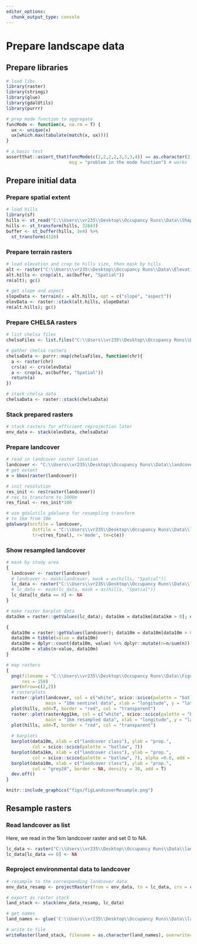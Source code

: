 ```yaml
---
editor_options: 
  chunk_output_type: console
---
```


# Prepare landscape data

## Prepare libraries

```r

# load libs
library(raster)
library(stringi)
library(glue)
library(gdalUtils)
library(purrr)

# prep mode function to aggregate
funcMode <- function(x, na.rm = T) {
  ux <- unique(x)
  ux[which.max(tabulate(match(x, ux)))]
}

# a basic test
assertthat::assert_that(funcMode(c(2,2,2,2,3,3,3,4)) == as.character(2), 
                        msg = "problem in the mode function") # works
```

## Prepare initial data

### Prepare spatial extent

```r
# load hills
library(sf)
hills <- st_read("C:\\Users\\vr235\\Desktop\\Occupancy Runs\\Data\\Shapefiles\\Nil_Ana_Pal.shp")
hills <- st_transform(hills, 32643)
buffer <- st_buffer(hills, 3e4) %>% 
  st_transform(4326)
```


### Prepare terrain rasters

```r
# load elevation and crop to hills size, then mask by hills
alt <- raster("C:\\Users\\vr235\\Desktop\\Occupancy Runs\\Data\\Elevation\\alt")
alt.hills <- crop(alt, as(buffer, "Spatial"))
rm(alt); gc()

# get slope and aspect
slopeData <- terrain(x = alt.hills, opt = c("slope", "aspect"))
elevData <- raster::stack(alt.hills, slopeData)
rm(alt.hills); gc()
```

### Prepare CHELSA rasters

```r
# list chelsa files
chelsaFiles <- list.files("C:\\Users\\vr235\\Desktop\\Occupancy Runs\\Data\\CHELSA\\", full.names = TRUE, pattern = "*.tif")

# gather chelsa rasters
chelsaData <- purrr::map(chelsaFiles, function(chr){
  a <- raster(chr)
  crs(a) <- crs(elevData)
  a <- crop(a, as(buffer, "Spatial"))
  return(a)
})

# stack chelsa data
chelsaData <- raster::stack(chelsaData)
```

### Stack prepared rasters

```r
# stack rasters for efficient reprojection later
env_data <- stack(elevData, chelsaData)
```

### Prepare landcover

```r
# read in landcover raster location
landcover <- "C:\\Users\\vr235\\Desktop\\Occupancy Runs\\Data\\landcover\\Reprojected Image_26thJan2020_UTM_Ghats.tif"
# get extent
e = bbox(raster(landcover))

# init resolution
res_init <- res(raster(landcover))
# res to transform to 1000m
res_final <- res_init*100

# use gdalutils gdalwarp for resampling transform
# to 1km from 10m
gdalwarp(srcfile = landcover, 
          dstfile = "C:\\Users\\vr235\\Desktop\\Occupancy Runs\\Data\\landcover\\lc_01km.tif", 
          tr=c(res_final), r='mode', te=c(e))
```

### Show resampled landcover

```r
# mask by study area
{
  landcover <- raster(landcover)
  # landcover <- mask(landcover, mask = as(hills, "Spatial"))
  lc_data <- raster("C:\\Users\\vr235\\Desktop\\Occupancy Runs\\Data\\landcover\\lc_01km.tif")
  # lc_data <- mask(lc_data, mask = as(hills, "Spatial"))
  lc_data[lc_data == 0] <- NA
}

# make raster barplot data
data1km = raster::getValues(lc_data); data1km = data1km[data1km > 0]; data1km = table(data1km); data1km = data1km/sum(data1km)

{
  data10m = raster::getValues(landcover); data10m = data10m[data10m > 0]
  data10m = tibble(value = data10m)
  data10m = dplyr::count(data10m, value) %>% dplyr::mutate(n=n/sum(n))
  data10m = xtabs(n~value, data10m)
}

# map rasters
{
  png(filename = "C:\\Users\\vr235\\Desktop\\Occupancy Runs\\Data\\Figures\\figLandcoverResample.png", width = 1200, height = 1200,
      res = 150)
  par(mfrow=c(2,2))
  # rasterplots
  raster::plot(landcover, col = c("white", scico::scico(palette = "batlow", 7)), 
               main = "10m sentinel data", xlab = "longitude", y = "latitude")
  plot(hills, add=T, border = "red", col = "transparent")
  raster::plot(rasterAgg1km, col = c("white", scico::scico(palette = "batlow", 7)),
               main = "1km resampled data", xlab = "longitude", y = "latitude")
  plot(hills, add=T, border = "red", col = "transparent")
  
  # barplots
  barplot(data10m, xlab = c("landcover class"), ylab = "prop.",
          col = scico::scico(palette = "batlow", 7))
  barplot(data1km, xlab = c("landcover class"), ylab = "prop.",
          col = scico::scico(palette = "batlow", 7), alpha =0.8, add = F)
  barplot(data10m, xlab = c("landcover class"), ylab = "prop.",
          col = "grey20", border = NA, density = 30, add = T)
  dev.off()
}
```

```r
knitr::include_graphics("figs/figLandcoverResample.png")
```

## Resample rasters

### Read landcover as list

Here, we read in the 1km landcover raster and set 0 to NA.

```r
lc_data <- raster("C:\\Users\\vr235\\Desktop\\Occupancy Runs\\Data\\landcover\\lc_01km.tif")
lc_data[lc_data == 0] <- NA
```

### Reproject environmental data to landcover

```r

# resample to the corresponding landcover data
env_data_resamp <- projectRaster(from = env_data, to = lc_data, crs = crs(lc_data), res = res(lc_data))

# export as raster stack
land_stack <- stack(env_data_resamp, lc_data)

# get names
land_names <- glue('C:\\Users\\vr235\\Desktop\\Occupancy Runs\\Data\\landcover\\landscape_resamp{c("01")}km.tif')

# write to file
writeRaster(land_stack, filename = as.character(land_names), overwrite=TRUE)
```

